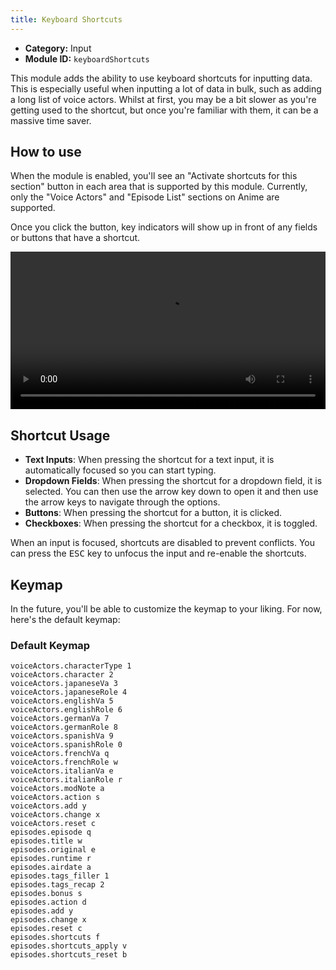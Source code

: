 ```yaml
---
title: Keyboard Shortcuts
---
```


- **Category:** Input
- **Module ID:** `keyboardShortcuts`

This module adds the ability to use keyboard shortcuts for inputting data. This is especially useful when inputting a lot of data in bulk, such as adding a long list of voice actors. Whilst at first, you may be a bit slower as you're getting used to the shortcut, but once you're familiar with them, it can be a massive time saver.

## How to use

When the module is enabled, you'll see an "Activate shortcuts for this section" button in each area that is supported by this module. Currently, only the "Voice Actors" and "Episode List" sections on Anime are supported.

Once you click the button, key indicators will show up in front of any fields or buttons that have a shortcut.

<video width="100%" controls>
  <source src="/videos/keyboardShortcuts.mp4" type="video/mp4" />
  Your browser does not support the video tag.
</video>

## Shortcut Usage

- **Text Inputs**: When pressing the shortcut for a text input, it is automatically focused so you can start typing.
- **Dropdown Fields**: When pressing the shortcut for a dropdown field, it is selected. You can then use the arrow key down to open it and then use the arrow keys to navigate through the options.
- **Buttons**: When pressing the shortcut for a button, it is clicked.
- **Checkboxes**: When pressing the shortcut for a checkbox, it is toggled.

When an input is focused, shortcuts are disabled to prevent conflicts. You can press the <kbd>ESC</kbd> key to unfocus the input and re-enable the shortcuts.

## Keymap

In the future, you'll be able to customize the keymap to your liking. For now, here's the default keymap:

### Default Keymap

```plaintext
voiceActors.characterType 1
voiceActors.character 2
voiceActors.japaneseVa 3
voiceActors.japaneseRole 4
voiceActors.englishVa 5
voiceActors.englishRole 6
voiceActors.germanVa 7
voiceActors.germanRole 8
voiceActors.spanishVa 9
voiceActors.spanishRole 0
voiceActors.frenchVa q
voiceActors.frenchRole w
voiceActors.italianVa e
voiceActors.italianRole r
voiceActors.modNote a
voiceActors.action s
voiceActors.add y
voiceActors.change x
voiceActors.reset c
episodes.episode q
episodes.title w
episodes.original e
episodes.runtime r
episodes.airdate a
episodes.tags_filler 1
episodes.tags_recap 2
episodes.bonus s
episodes.action d
episodes.add y
episodes.change x
episodes.reset c
episodes.shortcuts f
episodes.shortcuts_apply v
episodes.shortcuts_reset b
```

